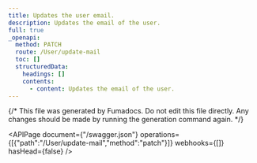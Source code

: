 ```yaml
---
title: Updates the user email.
description: Updates the email of the user.
full: true
_openapi:
  method: PATCH
  route: /User/update-mail
  toc: []
  structuredData:
    headings: []
    contents:
      - content: Updates the email of the user.
---
```


{/* This file was generated by Fumadocs.
Do not edit this file directly. Any changes should be made by running the generation command again. */}

<APIPage document={"/swagger.json"} operations={[{"path":"/User/update-mail","method":"patch"}]} webhooks={[]} hasHead={false} />